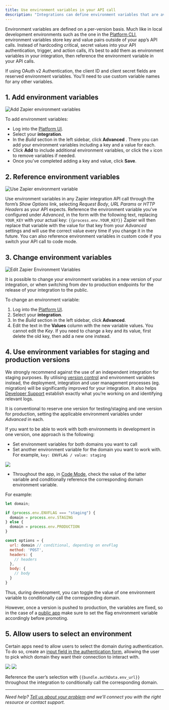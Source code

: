 ```yaml
---
title: Use environment variables in your API call
description: "Integrations can define environment variables that are available when the app’s code executes. They are useful when you have data like an OAuth client ID and secret that you don’t want to commit to source control. Environment variables can also be used as a way to toggle between a staging and production environment during app development and this would be recommended instead of the use of an independent integration for staging purposes."
---
```


Environment variables are defined on a per-version basis. Much like in local development environments such as the one in the [Platform CLI](https://github.com/zapier/zapier-platform/blob/main/packages/cli/README.md#environment), environment variables store key and value pairs outside of your app’s API calls. Instead of hardcoding critical, secret values into your API authentication, trigger, and action calls, it’s best to add them as environment variables in your integration, then reference the environment variable in your API calls.

If using OAuth v2 Authentication, the client ID and client secret fields are reserved environment variables. You’ll need to use custom variable names for any other variables.

## 1\. Add environment variables
<Frame>
  <img src="/images/52c80699c321084eaaf7b387c47bd438.png" alt="Add Zapier environment variables"/>
</Frame>

To add environment variables:

*   Log into the [Platform UI](https://zapier.com/app/developer).
*   Select your **integration**.
*   In the _Build_ section in the left sidebar, click **Advanced** . There you can add your environment variables including a key and a value for each.
*   Click **Add** to include additional environment variables, or click the `x` icon to remove variables if needed.
*   Once you’ve completed adding a key and value, click **Save**.

## 2\. Reference environment variables

<Frame caption="Use environment variables in Zapier’s API call forms or in custom code">
  <img src="/images/226591ede97cbcde75481b38fa0cd64f.png" alt="Use Zapier environment variable"/>
</Frame>


Use environment variables in any Zapier integration API call through the form’s _Show Options_ link, selecting _Request Body_, _URL Params_ or _HTTP Headers_ as your API expects. Reference the environment variable you’ve configured under _Advanced_, in the form with the following text, replacing `YOUR_KEY` with your actual key: `{{process.env.YOUR_KEY}}` Zapier will then replace that variable with the value for that key from your _Advanced_ settings and will use the correct value every time if you change it in the future. You can also reference environment variables in custom code if you switch your API call to code mode.

## 3\. Change environment variables
<Frame caption="You can change environment variable values, but not the original keys">
  <img src="/images/2bbe32e1bcfd77c62a75fce5be6eb03a.png" alt="Edit Zapier Environment Variables"/>
</Frame>

It is possible to change your environment variables in a new version of your integration, or when switching from dev to production endpoints for the release of your integration to the public.

To change an environment variable:

1.  Log into the [Platform UI](https://zapier.com/app/developer).
2.  Select your **integration**.
3.  In the _Build_ section in the left sidebar, click **Advanced**.
4.  Edit the text in the **Values** column with the new variable values. You cannot edit the _Key_. If you need to change a key and its value, first delete the old key, then add a new one instead.

## 4\. Use environment variables for staging and production versions

We strongly recommend against the use of an independent integration for staging purposes. By utilising [version control](/platform/manage/versions) and environment variables instead, the deployment, integration and user management processes (eg. migration) will be significantly improved for your integration. It also helps [Developer Support](https://developer.zapier.com/contact) establish exactly what you’re working on and identifying relevant logs.

It is conventional to reserve one version for testing/staging and one version for production, setting the applicable environment variables under _Advanced_ in each.

If you want to be able to work with both environments in development in one version, one approach is the following:

*   Set environment variables for both domains you want to call
*   Set another environment variable for the domain you want to work with. For example, `key: ENVFLAG / value: staging`
<Frame>
  <img src="/images/e2820a532b072401560d6c6afd7c90f8.png"/>
</Frame>

*   Throughout the app, in [Code Mode](/platform/build/code-mode), check the value of the latter variable and conditionally reference the corresponding domain environment variable.

For example:

```js
let domain;

if (process.env.ENVFLAG === "staging") {
  domain = process.env.STAGING
} else {
  domain = process.env.PRODUCTION
}

const options = {
  url: domain // conditional, depending on envFlag
  method: 'POST',
  headers: {
    // headers
  },
  body: {
    // body
  }
}
```

Thus, during development, you can toggle the value of one environment variable to conditionally call the corresponding domain.

However, once a version is pushed to production, the variables are fixed, so in the case of a [public app](/platform/quickstart/private-vs-public-integrations) make sure to set the flag environment variable accordingly before promoting.

## 5\. Allow users to select an environment

Certain apps need to allow users to select the domain during authentication. To do so, create an [input field in the authentication form](/platform/build/oauth#optional-input-form), allowing the user to pick which domain they want their connection to interact with.

<Frame>
  <img src="/images/8da73bce1eb9f7b20c018be357c765b1.png"/>
</Frame>
<Frame>
  <img src="/images/10bd5195508ba9d9cc43e711504f96be.png"/>
</Frame>

Reference the user’s selection with `{{bundle.authData.env_url}}` throughout the integration to conditionally call the corresponding domain.

- - -

_Need help? [Tell us about your problem](https://developer.zapier.com/contact) and we’ll connect you with the right resource or contact support._
